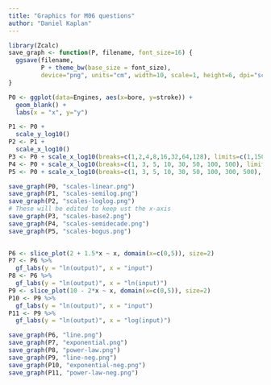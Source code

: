 ```yaml
---
title: "Graphics for M06 questions"
author: "Daniel Kaplan"
---
```


```r
library(Zcalc)
save_graph <- function(P, filename, font_size=16) {
  ggsave(filename, 
         P + theme_bw(base_size = font_size), 
         device="png", units="cm", width=10, scale=1, height=6, dpi="screen")
}

```

```r
P0 <- ggplot(data=Engines, aes(x=bore, y=stroke)) +
  geom_blank() +
  labs(x = "x", y="y")

P1 <- P0 + 
  scale_y_log10()
P2 <- P1 + 
  scale_x_log10() 
P3 <- P0 + scale_x_log10(breaks=c(1,2,4,8,16,32,64,128), limits=c(1,150))
P4 <- P0 + scale_x_log10(breaks=c(1, 3, 5, 10, 30, 50, 100, 500), limits=c(1,600))
P5 <- P0 + scale_x_log10(breaks=c(1, 3, 5, 10, 30, 50, 100, 300, 500), limits=c(1,600), labels = c(10, 20, 30, 40, 50, 60, 70, 80, 90))

save_graph(P0, "scales-linear.png")
save_graph(P1, "scales-semilog.png")
save_graph(P2, "scales-loglog.png")
# These will be edited to keep ust the x-axis
save_graph(P3, "scales-base2.png")
save_graph(P4, "scales-semidecade.png")
save_graph(P5, "scales-bogus.png")
  

P6 <- slice_plot(2 + 1.5*x ~ x, domain(x=c(0,5)), size=2) 
P7 <- P6 %>%
  gf_labs(y = "ln(output)", x = "input")
P8 <- P6 %>%
  gf_labs(y = "ln(output)", x = "ln(input)")
P9 <- slice_plot(10 - 2*x ~ x, domain(x=c(0,5)), size=2)  
P10 <- P9 %>%
  gf_labs(y = "ln(output)", x = "input")
P11 <- P9 %>%
  gf_labs(y = "ln(output)", x = "log(input)")

save_graph(P6, "line.png")
save_graph(P7, "exponential.png")
save_graph(P8, "power-law.png")
save_graph(P9, "line-neg.png")
save_graph(P10, "exponential-neg.png")
save_graph(P11, "power-law-neg.png")
```
